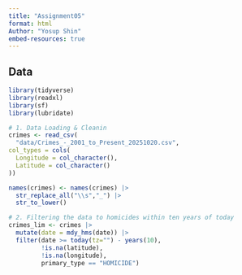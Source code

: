 ```yaml
---
title: "Assignment05"
format: html
Author: "Yosup Shin"
embed-resources: true
---
```


## Data

```r
library(tidyverse)
library(readxl)
library(sf)
library(lubridate)

```

```r
# 1. Data Loading & Cleanin
crimes <- read_csv(
  "data/Crimes_-_2001_to_Present_20251020.csv",
col_types = cols(
  Longitude = col_character(),
  Latitude = col_character()
))

names(crimes) <- names(crimes) |>
  str_replace_all("\\s","_") |>
  str_to_lower()

```

```r
# 2. Filtering the data to homicides within ten years of today
crimes_lim <- crimes |>
  mutate(date = mdy_hms(date)) |>
  filter(date >= today(tz="") - years(10),
         !is.na(latitude),
         !is.na(longitude),
         primary_type == "HOMICIDE")

```

```r

```


